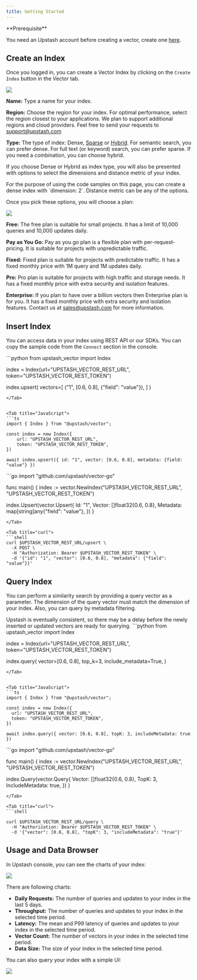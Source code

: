 ```yaml
---
title: Getting Started
---
```


<Check >
**Prerequisite**

You need an Upstash account before creating a vector, create one 
[here](https://console.upstash.com).

</Check>

## Create an Index

Once you logged in, you can create a Vector Index by clicking on the `Create Index` button in the Vector tab.

<Frame style={{width: '600px'}}>
  <img src="/img/vector/getstarted/create_index.png" />
</Frame>

**Name:** Type a name for your index.

**Region:** Choose the region for your index. For optimal performance, select the region closest to your applications. We plan to support additional regions and cloud providers. Feel free to send your requests to [support@upstash.com](mailto:support@upstash.com)

**Type:** The type of index: Dense, [Sparse](/vector/features/sparseindexes) or [Hybrid](/vector/features/hybridindexes). For semantic search, you can prefer dense. For full text (or keyword) search, you can prefer sparse. If you need a combination, you can choose hybrid.

If you choose Dense or Hybrid as index type, you will also be presented with options to select the dimensions and distance metric of your index.

<Tip>
  For the purpose of using the code samples on this page, you can create a dense index with `dimension: 2`. Distance metric can be any of the options.
</Tip>


Once you pick these options, you will choose a plan:

<Frame style={{width: '600px'}}>
  <img src="/img/vector/getstarted/select_plan.png"  />
</Frame>

**Free:** The free plan is suitable for small projects. It has a limit of 10,000 queries and 10,000 updates daily.

**Pay as You Go:** Pay as you go plan is a flexible plan with per-request-pricing. It is suitable for projects with unpredictable traffic. 

**Fixed:** Fixed plan is suitable for projects with predictable traffic. It has a fixed monthly price with 1M query and 1M updates daily. 

**Pro:** Pro plan is suitable for projects with high traffic and storage needs. It has a fixed monthly price with extra security and isolation features.

**Enterprise:** If you plan to have over a billion vectors then Enterprise plan is for you. It has a fixed monthly price with extra security and isolation features. Contact us at [sales@upstash.com](mailto:sales@upstash.com) for more information. 

## Insert Index

You can access data in your index using REST API or our SDKs. You can copy the sample code from the `Connect` section in the console.

<Tabs>

<Tab title="Python">
```python
from upstash_vector import Index

index = Index(url="UPSTASH_VECTOR_REST_URL", token="UPSTASH_VECTOR_REST_TOKEN")

index.upsert(
  vectors=[
    ("1", [0.6, 0.8], {"field": "value"}),
  ]
)
```
</Tab>


<Tab title="JavaScript">
```ts
import { Index } from "@upstash/vector";

const index = new Index({
    url: "UPSTASH_VECTOR_REST_URL",
    token: "UPSTASH_VECTOR_REST_TOKEN",
})

await index.upsert({ id: "1", vector: [0.6, 0.8], metadata: {field: "value"} })
```
</Tab>

<Tab title="Go">
```go
import "github.com/upstash/vector-go"

func main() {
  index := vector.NewIndex("UPSTASH_VECTOR_REST_URL", "UPSTASH_VECTOR_REST_TOKEN")

  index.Upsert(vector.Upsert{
	  Id:       "1",
	  Vector:   []float32{0.6, 0.8},
	  Metadata: map[string]any{"field": "value"},
  })
}
```
</Tab>

<Tab title="curl">
```shell
curl $UPSTASH_VECTOR_REST_URL/upsert \
  -X POST \
  -H "Authorization: Bearer $UPSTASH_VECTOR_REST_TOKEN" \
  -d '{"id": "1", "vector": [0.6, 0.8], "metadata": {"field": "value"}}'
```
</Tab>


</Tabs>


## Query Index
You can perform a similarity search by providing a query vector as a parameter. The dimension of the query vector must match the dimension of your index. Also, you can query by metadata filtering.

<Note>
Upstash is eventually consistent, so there may be a delay before the newly inserted or updated vectors are ready for querying.
</Note>

<Tabs>

<Tab title="Python">
```python
from upstash_vector import Index

index = Index(url="UPSTASH_VECTOR_REST_URL", token="UPSTASH_VECTOR_REST_TOKEN")

index.query(
    vector=[0.6, 0.8],
    top_k=3,
    include_metadata=True,
)
```
</Tab>


<Tab title="JavaScript">
```ts
import { Index } from "@upstash/vector";

const index = new Index({
  url: "UPSTASH_VECTOR_REST_URL",
  token: "UPSTASH_VECTOR_REST_TOKEN",
})

await index.query({ vector: [0.6, 0.8], topK: 3, includeMetadata: true })
```
</Tab>

<Tab title="Go">
```go
import "github.com/upstash/vector-go"

func main() {
  index := vector.NewIndex("UPSTASH_VECTOR_REST_URL", "UPSTASH_VECTOR_REST_TOKEN")

  index.Query(vector.Query{
	  Vector:          []float32{0.6, 0.8},
	  TopK:            3,
	  IncludeMetadata: true,
  })
}
```
</Tab>

<Tab title="curl">
```shell

curl $UPSTASH_VECTOR_REST_URL/query \
  -H "Authorization: Bearer $UPSTASH_VECTOR_REST_TOKEN" \
  -d '{"vector": [0.6, 0.8], "topK": 3, "includeMetadata": "true"}'
```
</Tab>


</Tabs>

## Usage and Data Browser

In Upstash console, you can see the charts of your index:

<Frame style={{width: '600px'}}>
  <img src="/img/vector/getstarted/usage.png" />
</Frame>

 There are following charts:

- **Daily Requests:** The number of queries and updates to your index in the last 5 days.
- **Throughput:** The number of queries and updates to your index in the selected time period.
- **Latency:** The mean and P99 latency of queries and updates to your index in the selected time period.
- **Vector Count:** The number of vectors in your index in the selected time period.
- **Data Size:** The size of your index in the selected time period.

You can also query your index with a simple UI:

  <img src="/img/vector/getstarted/browser.png" />
